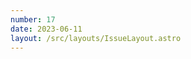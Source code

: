 ```yaml
---
number: 17
date: 2023-06-11
layout: /src/layouts/IssueLayout.astro
---
```



<Title title={`Issue ${frontmatter.number}`} date={frontmatter.date} />

<NewsletterSponsorSlot
  title="Put your mobile releases on autopilot."
  url="https://get.runway.team/get-started?utm_campaign%3DiOS%20CI%20Newsletter%26utm_medium%3Dweb%26utm_source%3DiOS%20CI%20Newsletter%20Issue%2017%26utm_content%3Djune_11_23"
  description="No more cat-herding, spreadsheets, or steady drip of manual busywork. Runway helps your team level up your release coordination and automation, from kickoff to release to rollout."
  image="/runway-alt.png"
/>

Hey everyone! 👋 Welcome to the **WWDC special** issue of the iOS CI Newsletter. I hope you've all enjoyed Apple's Developer Conference and are looking forward to trying out all the **new features and APIs**.

In this special edition of the newsletter, I will be sharing my favourite WWDC sessions on CI/CD and developer tooling along with some great content from the community.

The main CI/CD highlight of this year's edition of Apple's Developer Conference for me is the fact that **Xcode Cloud** now allows you to automatically set **TestFlight test notes for beta builds**. This is a feature I have long been waiting for, and I got so excited when it was announced that I had to try it out and **write an article on the topic**!

I am also very excited to dive into **Swift macros**, **visionOS**, the exciting **mergeable libraries** and all of the **UIKit** and **SwiftUI** improvements!

❓What's your WWDC highlight? Reach out to me on Twitter or reply to this email with what you're most excited about.

## [☁️ Xcode Cloud: Setting TestFlight test notes](https://www.polpiella.dev/setting-testflight-test-notes-for-xcode-cloud-builds?utm_campaign%3DiOS%20CI%20Newsletter%26utm_medium%3Dweb%26utm_source%3DiOS%20CI%20Newsletter%20Issue%2017%26utm_content%3Djune_11_23)

As I said in the introduction, the ability to set **test notes directly on Xcode Cloud builds** is a feature I have long been waiting for.

I was so excited when Jason Wu and [Chris D'Angelo](https://twitter.com/myChrisDangelo?utm_campaign%3DiOS%20CI%20Newsletter%26utm_medium%3Dweb%26utm_source%3DiOS%20CI%20Newsletter%20Issue%2017%26utm_content%3Djune_11_23) announced the feature in their session [Simplify distribution with Xcode and Xcode Cloud](https://developer.apple.com/wwdc23/10224?utm_campaign%3DiOS%20CI%20Newsletter%26utm_medium%3Dweb%26utm_source%3DiOS%20CI%20Newsletter%20Issue%2017%26utm_content%3Djune_11_23) that I had to test it out and write an article about it right away. If you want to learn how to **automatically generate, translate and set test notes** on Xcode Cloud beta builds this is the article for you 💪.

## [▶️ Session: Create practical workflows in Xcode Cloud](https://developer.apple.com/wwdc23/10278?utm_campaign%3DiOS%20CI%20Newsletter%26utm_medium%3Dweb%26utm_source%3DiOS%20CI%20Newsletter%20Issue%2017%26utm_content%3Djune_11_23)

This has to be my favourite ever Xcode Cloud resource 🔨!

[Romain Pouclet](https://www.linkedin.com/in/romainpouclet?utm_campaign%3DiOS%20CI%20Newsletter%26utm_medium%3Dweb%26utm_source%3DiOS%20CI%20Newsletter%20Issue%2017%26utm_content%3Djune_11_23) does a great job of showing several common **Xcode Cloud workflows** and use cases that apply to teams of all shapes and sizes. Whether you're a **solo developer** or part of a **large organisation**, this session is for you!

## [▶️ Session: Fix failures faster with Xcode test reports](https://developer.apple.com/wwdc23/10175?utm_campaign%3DiOS%20CI%20Newsletter%26utm_medium%3Dweb%26utm_source%3DiOS%20CI%20Newsletter%20Issue%2017%26utm_content%3Djune_11_23)

This session by [Sonu Chinta](https://www.linkedin.com/in/sonali-chinta?utm_campaign%3DiOS%20CI%20Newsletter%26utm_medium%3Dweb%26utm_source%3DiOS%20CI%20Newsletter%20Issue%2017%26utm_content%3Djune_11_23) shows us how test reports can give us **context and information** on our test failures to **help fix them quicker**.

## [▶️ Session: What's new in App Store Connect](https://developer.apple.com/wwdc23/10117?utm_campaign%3DiOS%20CI%20Newsletter%26utm_medium%3Dweb%26utm_source%3DiOS%20CI%20Newsletter%20Issue%2017%26utm_content%3Djune_11_23)

In this session, [Laurel McAndrews](https://www.linkedin.com/in/laurelmcandrews?utm_campaign%3DiOS%20CI%20Newsletter%26utm_medium%3Dweb%26utm_source%3DiOS%20CI%20Newsletter%20Issue%2017%26utm_content%3Djune_11_23) goes through **what's new in App Store Connect** and showcases some of the improvements that are **now available** in TestFlight and the App Store Connect API.

💡If you are interested, [Morten Bjerg Gregersen](https://twitter.com/mortengregersen?utm_campaign%3DiOS%20CI%20Newsletter%26utm_medium%3Dweb%26utm_source%3DiOS%20CI%20Newsletter%20Issue%2017%26utm_content%3Djune_11_23) has written some amazing notes for this session and made them [available for free on the WWDCNotes site](https://www.wwdcnotes.com/notes/wwdc23/10117?utm_campaign%3DiOS%20CI%20Newsletter%26utm_medium%3Dweb%26utm_source%3DiOS%20CI%20Newsletter%20Issue%2017%26utm_content%3Djune_11_23).

## [▶️ Session: Meet mergeable libraries](https://developer.apple.com/wwdc23/10268?utm_campaign%3DiOS%20CI%20Newsletter%26utm_medium%3Dweb%26utm_source%3DiOS%20CI%20Newsletter%20Issue%2017%26utm_content%3Djune_11_23)

Understanding the pros and cons of **static** and **dynamic** libraries is important for making informed decisions on how to link libraries in your application. Choosing one or the other might have an impact on things such as your **app's size** or **launch time**.

In this session, [Cyndy Ishida](https://twitter.com/CyndyIshida?utm_campaign%3DiOS%20CI%20Newsletter%26utm_medium%3Dweb%26utm_source%3DiOS%20CI%20Newsletter%20Issue%2017%26utm_content%3Djune_11_23) introduces a new type of library that combines the best of both static and dynamic libraries called **mergeable libraries** 🎉.

## [✍️ WWDC notes](https://www.wwdcnotes.com?utm_campaign%3DiOS%20CI%20Newsletter%26utm_medium%3Dweb%26utm_source%3DiOS%20CI%20Newsletter%20Issue%2017%26utm_content%3Djune_11_23)

WWDC Notes is a community-driven and open-source project by [Federico Zanetello](https://twitter.com/zntfdr?utm_campaign%3DiOS%20CI%20Newsletter%26utm_medium%3Dweb%26utm_source%3DiOS%20CI%20Newsletter%20Issue%2017%26utm_content%3Djune_11_23) to collect and make notes for WWDC sessions publicly available.

There are already a great number of notes for this year's sessions but if you see one that you've got notes for and isn't yet available, [make sure to add it to the site](https://www.wwdcnotes.com/what-s-missing?utm_campaign%3DiOS%20CI%20Newsletter%26utm_medium%3Dweb%26utm_source%3DiOS%20CI%20Newsletter%20Issue%2017%26utm_content%3Djune_11_23).
